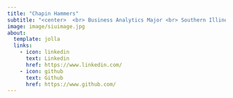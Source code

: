 ```yaml
---
title: "Chapin Hammers"
subtitle: "<center>  <br> Business Analytics Major <br> Southern Illinois University Carbondale" 
image: image/siuimage.jpg
about:
  template: jolla
  links: 
    - icon: linkedin
      text: Linkedin
      href: https://www.linkedin.com/
    - icon: github
      text: Github
      href: https://www.github.com/
---
```




```r

```


